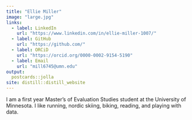 ```yaml
---
title: "Ellie Miller"
image: "large.jpg"
links:
  - label: LinkedIn
    url: "https://www.linkedin.com/in/ellie-miller-1007/"
  - label: GitHub
    url: "https://github.com/"
  - label: ORCiD
    url: "https://orcid.org/0000-0002-9154-5190"
  - label: Email
    url: "mill6745@umn.edu"
output:
  postcards::jolla
site: distill::distill_website
---
```

 
I am a first year Master's of Evaluation Studies student at the University of Minnesota. I like running, nordic skiing, biking, reading, and playing with data.
